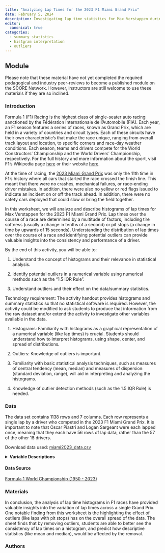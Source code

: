 ```yaml
---
title: "Analyzing Lap Times for the 2023 F1 Miami Grand Prix"
date: February 5, 2024
description: Investigating lap time statistics for Max Verstappen during the 2023 F1 Miami Grand Prix
editor: 
  canonical: true
categories:
  - summary statistics
  - histgram interpretation
  - outliers
---
```


## Module

Please note that these material have not yet completed the required pedagogical and industry peer-reviews to become a published module on the SCORE Network. However, instructors are still welcome to use these materials if they are so inclined.

### Introduction

Formula 1 (F1) Racing is the highest class of single-seater auto racing sanctioned by the Fédération Internationale de l'Automobile (FIA). Each year, an F1 season features a series of races, known as Grand Prix, which are held in a variety of countries and circuit types. Each of these circuits have their own characteristic's that make the race unique, ranging from overall track layout and location, to specific corners and race-day weather conditions. Each season, teams and drivers compete for the World Constructors' Championship and the World Drivers' Championship, respectively. For the full history and more information about the sport, visit F1's Wikipedia page [here](https://en.wikipedia.org/wiki/Formula_One){target="_blank"} or their website [here](https://www.formula1.com/){target="\"_blank"}.

At the time of racing, the [2023 Miami Grand Prix](https://en.wikipedia.org/wiki/2023_Miami_Grand_Prix){target="\"_blank"} was only the 11th time in F1's history where all cars that started the race crossed the finish line. This meant that there were no crashes, mechanical failures, or race-ending driver mistakes. In addition, there were also no yellow or red flags issued to indicate an incident on or off the track ahead. In addition, there were no safety cars deployed that could slow or bring the field together.

In this worksheet, we will analyze and describe histograms of lap times for Max Verstappen for the 2023 F1 Miami Grand Prix. Lap times over the course of a race are determined by a multitude of factors, including tire softness (usually a change in tenths of a second) or pit stops (a change in time by upwards of 15 seconds). Understanding the distribution of lap times over the course of a race and identifying potential outliers can provide valuable insights into the consistency and performance of a driver. 

::: {.callout-note collapse="true" title="Learning Objectives" appearance="minimal"}
By the end of this activity, you will be able to:

1.  Understand the concept of histograms and their relevance in statistical analysis.

2.  Identify potential outliers in a numerical variable using numerical methods such as the "1.5 IQR Rule".

3.  Understand outliers and their effect on the data/summary statistics.

:::

::: {.callout-note collapse="true" title="Methods" appearance="minimal"}
Technology requirement: The activity handout provides histograms and summary statistics so that no statistical software is required. However, the activity could be modified to ask students to produce that information from the raw dataset and/or extend the activity to investigate other variables available in the data.

1.  Histograms: Familiarity with histograms as a graphical representation of a numerical variable (like lap times) is crucial. Students should understand how to interpret histograms, using shape, center, and spread of distributions.

2.  Outliers: Knowledge of outliers is important.

3.  Familiarity with basic statistical analysis techniques, such as measures of central tendency (mean, median) and measures of dispersion (standard deviation, range), will aid in interpreting and analyzing the histograms. 

4.  Knowledge of outlier detection methods (such as the 1.5 IQR Rule) is needed.
:::

### Data

The data set contains 1138 rows and 7 columns. Each row represents a single lap by a driver who competed in the 2023 F1 Miami Grand Prix. It is important to note that Oscar Piastri and Logan Sargeant were each lapped once, meaning that they each have 56 rows of lap data, rather than the 57 of the other 18 drivers.

Download data used: [miami2023_data.csv](../data/miami2023_data.csv)

<details>

<summary><b>Variable Descriptions</b></summary>

| Variable        | Description                                      |
|-----------------|--------------------------------------------------|
| driverId        | Unique identifier for each driver                |
| driverName      | The full name of the driver                      |
| constructorId   | Unique identifier for each constructor           |
| constructorName | Commonly used name of each constructor           |
| lap             | The lap number                                   |
| lapTime         | The time taken to complete the lap, in seconds   |
| lapPosition     | The position of the driver at the end of the lap |

</details>

#### Data Source

[Formula 1 World Championship (1950 - 2023)](https://www.kaggle.com/datasets/rohanrao/formula-1-world-championship-1950-2020){target="_blank"}

### Materials

::: {.callout-note collapse="true" title="Conclusion" appearance="minimal"}
In conclusion, the analysis of lap time histograms in F1 races have provided valuable insights into the variation of lap times across a single Grand Prix. One notable finding from this worksheet is the highlighting the effect of outliers (like laps with pit stops) has on the overall spread of the data. The sheet finds that by removing outliers, students are able to better see the consistency of lap times on a histogram, and predict how descriptive statistics (like mean and median), would be affected by the removal. 

:::

### Authors
